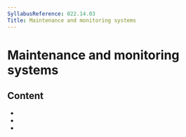 ```yaml
---
SyllabusReference: 022.14.03
Title: Maintenance and monitoring systems
---
```


# Maintenance and monitoring systems

## Content

- <Link href="022.14.03.01" />
- <Link href="022.14.03.02" />
- <Link href="022.14.03.03" />
